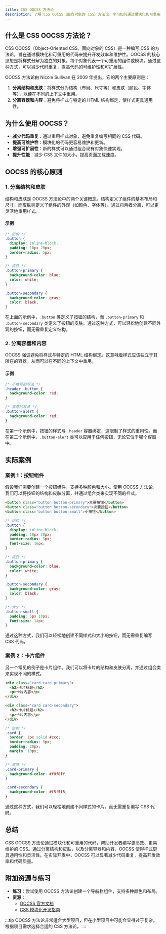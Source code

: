 ```yaml
---
title: CSS OOCSS 方法论
description: 了解 CSS OOCSS（面向对象的 CSS）方法论，学习如何通过模块化和可重用的 CSS 代码提升开发效率。
---
```


## 什么是 CSS OOCSS 方法论？

CSS OOCSS（Object-Oriented CSS，面向对象的 CSS）是一种编写 CSS 的方法论，旨在通过模块化和可重用的代码来提升开发效率和维护性。OOCSS 的核心思想是将样式分解为独立的对象，每个对象代表一个可重用的组件或模块。通过这种方式，可以减少代码重复，提高代码的可维护性和可扩展性。

OOCSS 方法论由 Nicole Sullivan 在 2009 年提出，它的两个主要原则是：

1. **分离结构和皮肤**：将样式分为结构（布局、尺寸等）和皮肤（颜色、字体等），以便在不同的上下文中重用。
2. **分离容器和内容**：避免将样式与特定的 HTML 结构绑定，使样式更具通用性。

## 为什么使用 OOCSS？

- **减少代码重复**：通过重用样式对象，避免重复编写相同的 CSS 代码。
- **提高可维护性**：模块化的代码更容易维护和更新。
- **增强可扩展性**：新的样式可以通过组合现有对象快速实现。
- **提升性能**：减少 CSS 文件的大小，提高页面加载速度。

## OOCSS 的核心原则

### 1. 分离结构和皮肤

结构和皮肤是 OOCSS 方法论中的两个关键概念。结构定义了组件的基本布局和尺寸，而皮肤则定义了组件的外观（如颜色、字体等）。通过将两者分离，可以更灵活地重用样式。

#### 示例

```css
/* 结构 */
.button {
  display: inline-block;
  padding: 10px 20px;
  border-radius: 5px;
}

/* 皮肤 */
.button-primary {
  background-color: blue;
  color: white;
}

.button-secondary {
  background-color: gray;
  color: black;
}
```

在上面的示例中，`.button` 类定义了按钮的结构，而 `.button-primary` 和 `.button-secondary` 类定义了按钮的皮肤。通过这种方式，可以轻松地创建不同外观的按钮，而无需重复定义结构。

### 2. 分离容器和内容

OOCSS 强调避免将样式与特定的 HTML 结构绑定。这意味着样式应该独立于其所在的容器，从而可以在不同的上下文中重用。

#### 示例

```css
/* 不推荐的写法 */
.header .button {
  background-color: red;
}

/* 推荐的写法 */
.button-alert {
  background-color: red;
}
```

在第一个示例中，按钮的样式与 `.header` 容器绑定，这限制了样式的重用性。而在第二个示例中，`.button-alert` 类可以应用于任何按钮，无论它位于哪个容器中。

## 实际案例

### 案例 1：按钮组件

假设我们需要创建一个按钮组件，支持多种颜色和大小。使用 OOCSS 方法论，我们可以将按钮的结构和皮肤分离，并通过组合类来实现不同的样式。

```html
<button class="button button-primary">主要按钮</button>
<button class="button button-secondary">次要按钮</button>
<button class="button button-small">小按钮</button>
```

```css
/* 结构 */
.button {
  display: inline-block;
  padding: 10px 20px;
  border-radius: 5px;
  font-size: 16px;
}

/* 皮肤 */
.button-primary {
  background-color: blue;
  color: white;
}

.button-secondary {
  background-color: gray;
  color: black;
}

/* 大小 */
.button-small {
  padding: 5px 10px;
  font-size: 14px;
}
```

通过这种方式，我们可以轻松地创建不同样式和大小的按钮，而无需重复编写 CSS 代码。

### 案例 2：卡片组件

另一个常见的例子是卡片组件。我们可以将卡片的结构和皮肤分离，并通过组合类来实现不同的样式。

```html
<div class="card card-primary">
  <h2>卡片标题</h2>
  <p>卡片内容</p>
</div>

<div class="card card-secondary">
  <h2>卡片标题</h2>
  <p>卡片内容</p>
</div>
```

```css
/* 结构 */
.card {
  border: 1px solid #ccc;
  border-radius: 5px;
  padding: 20px;
  margin: 10px;
}

/* 皮肤 */
.card-primary {
  background-color: #f0f8ff;
}

.card-secondary {
  background-color: #f5f5f5;
}
```

通过这种方式，我们可以轻松地创建不同样式的卡片，而无需重复编写 CSS 代码。

## 总结

CSS OOCSS 方法论通过模块化和可重用的代码，帮助开发者编写更高效、更易维护的 CSS。通过分离结构和皮肤，以及分离容器和内容，OOCSS 使得样式更具通用性和灵活性。在实际开发中，OOCSS 可以显著减少代码重复，提高开发效率和代码质量。

## 附加资源与练习

- **练习**：尝试使用 OOCSS 方法论创建一个导航栏组件，支持多种颜色和布局。
- **资源**：
  - [OOCSS 官方文档](https://github.com/stubbornella/oocss/wiki)
  - [CSS 模块化开发指南](https://css-tricks.com/css-modules-part-1-need/)

:::tip
OOCSS 方法论非常适合大型项目，但在小型项目中可能会显得过于复杂。根据项目需求选择合适的 CSS 方法论。
:::